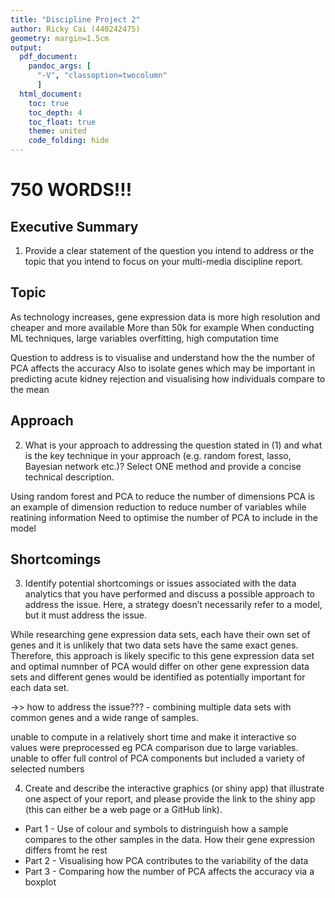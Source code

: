 ```yaml
---
title: "Discipline Project 2"
author: Ricky Cai (440242475)
geometry: margin=1.5cm
output:
  pdf_document:
    pandoc_args: [
      "-V", "classoption=twocolumn"
      ]
  html_document:
    toc: true
    toc_depth: 4
    toc_float: true
    theme: united
    code_folding: hide
---
```



# 750 WORDS!!!

## Executive Summary

1. Provide a clear statement of the question you intend to address or the topic that you intend to focus on your multi-media discipline report. 

## Topic

As technology increases, gene expression data is more high resolution and cheaper and more available
More than 50k for example
When conducting ML techniques, large variables overfitting, high computation time

Question to address is to visualise and understand how the the number of PCA affects the accuracy
Also to isolate genes which may be important in predicting acute kidney rejection and visualising how individuals compare to the mean

## Approach

2. What is your approach to addressing the question stated in (1) and what is the key technique in your approach (e.g. random forest, lasso, Bayesian network etc.)? Select ONE method and provide a concise technical description.

Using random forest and PCA to reduce the number of dimensions
PCA is an example of dimension reduction to reduce number of variables while reatining information
Need to optimise the number of PCA to include in the model

## Shortcomings

3. Identify potential shortcomings or issues associated with the data analytics that you have performed and discuss a possible approach to address the issue. Here, a strategy doesn't necessarily refer to a model, but it must address the issue.

While researching gene expression data sets, each have their own set of genes and it is unlikely that two data sets have the same exact genes. Therefore, this approach is likely specific to this gene expression data set and optimal numnber of PCA would differ on other gene expression data sets and different genes would be identified as potentially important for each data set. 

->> how to address the issue??? 
- combining multiple data sets with common genes and a wide range of samples. 




unable to compute in a relatively short time and make it interactive so values were preprocessed eg PCA comparison due to large variables. unable to offer full control of PCA components but included a variety of selected numbers


4. Create and describe the interactive graphics (or shiny app) that illustrate one aspect of your report, and please provide the link to the shiny app (this can either be a web page or a GitHub link). 


- Part 1 - Use of colour and symbols to distringuish how a sample compares to the other samples in the data. How their gene expression differs fromt he rest
- Part 2 - Visualising how PCA contributes to the variability of the data
- Part 3 - Comparing how the number of PCA affects the accuracy via a boxplot
